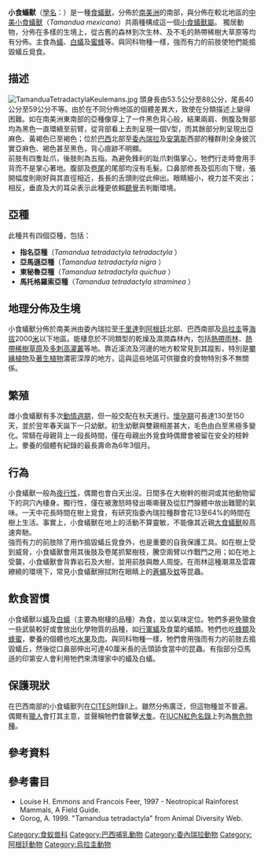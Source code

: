 {{Speciesbox
| status = LC
| status_system = iucn3.1
| status_ref =<ref name="iucn">{{IUCN|id=21350 |title=''Tamandua tetradactyla'' |assessors=[[BirdLife_International|BirdLife International]] |version=2020.1|year=2014 |accessdate=5 November 2013}} 数据库資料包含說明此物種被編入無危級別的原因</ref>
| image = T tetradactyla 1.jpg
| image_width = 250px
| image_caption = 採取防禦姿勢的野生小食蟻獸
| taxon= Tamandua tetradactyla
| authority= [[Linnaeus|Linnaeus]], 1758
| range_map = Tamandua tetradactyla map.png
| range_map_width = 240px
| range_map_caption = 小食蟻獸各個亞種的分布範圍
}}

'''小食蟻獸'''（[[學名|學名]]：''{{lang|la|Tamandua tetradactyla}}''）是一種[[食蟻獸|食蟻獸]]，分佈於[[南美洲|南美洲]]的南部，與分佈在較北地區的[[中美小食蟻獸|中美小食蟻獸]]（''Tamandua mexicana''）共兩種構成這一個[[小食蟻獸屬|小食蟻獸屬]]。
獨居動物，分佈在多樣的生境上，從古舊的森林到次生林、及不毛的熱帶稀樹大草原等均有分佈。主食為[[蟻|蟻]]、[[白蟻|白蟻]]及[[蜜蜂|蜜蜂]]等。與同科物種一樣，強而有力的前肢使牠們能搗毀蟻丘覓食。

==描述==
[[File:TamanduaTetradactylaKeulemans.jpg|thumb]]
頭身長由53.5公分至88公分，尾長40公分至59公分不等。由於在不同分佈地區的個體差異大，致使在分類描述上變得困難。如在南美洲東南部的亞種像穿上了一件黑色背心般，結果兩肩、側腹及臀部均為黑色一直環繞至前臂，從背部看上去則呈現一個V型，而其餘部分則呈現出亞麻色、黃褐色已至褐色；位於[[巴西|巴西]]北部至[[委內瑞拉|委內瑞拉]]及[[安第斯|安第斯]]西部的種群則全身披沉實亞麻色、褐色甚至黑色，背心痕跡不明顯。<br>
前肢有四隻趾爪，後肢則為五指。為避免鋒利的趾爪刺傷掌心，牠們行走時會用手背而不是掌心著地。腹部及[[卷尾|卷尾]]的尾部均沒有毛髮。口鼻部修長及弧形向下彎，張開幅度則剛好與其直徑相近，長長的舌頭則從此伸出。眼睛細小，視力並不突出；相反，垂直及大的耳朵表示此種更依賴[[聽覺|聽覺]]去判斷環境。

==亞種==
此種共有四個亞種，包括：
*'''指名亞種'''（''Tamandua tetradactyla tetradactyla'' {{small|Linnaeus, 1758}}）
*'''亞馬遜亞種'''（''Tamandua tetradactyla nigra'' {{small|[[Étienne_Geoffroy_Saint-Hilaire|Geoffroy]], 1803}}）
*'''東秘魯亞種'''（''Tamandua tetradactyla quichua'' {{small|[[Oldfield_Thomas|Thomas]], 1927}}）
*'''馬托格羅索亞種'''（''Tamandua tetradactyla straminea'' {{small|[[Edward_Drinker_Cope|Cope]], 1889}}）

==地理分佈及生境==
小食蟻獸分佈於南美洲由委內瑞拉至[[千里達|千里達]]到[[阿根廷|阿根廷]]北部、巴西南部及[[烏拉圭|烏拉圭]]等[[海拔|海拔]]2000[[米_(單位)|米]]以下地區。能棲息於不同類型的乾燥及濕潤森林內，包括[[熱帶雨林|熱帶雨林]]、[[熱帶稀樹草原|熱帶稀樹草原]]及[[多刺高灌叢|多刺高灌叢]]等地。靠近溪流及河邊的地方較常見到其蹤影，特別是[[攀緣植物|攀緣植物]]及[[著生植物|著生植物]]濃密深厚的地方，這與這些地區可供獵食的食物特別多不無關係。

==繁殖==
雌小食蟻獸有多次[[動情週期|動情週期]]，但一般交配在秋天進行。[[懷孕|懷孕期]]可長達130至150天，並於翌年春天誕下一只幼獸。初生幼獸與雙親相差甚大，毛色由白至黑極多變化。常騎在母親背上一段長時間，僅在母親出外覓食時偶爾會被留在安全的枝幹上。豢養的個體有紀錄的最長壽命為6年3個月。

==行為==
小食蟻獸一般為[[夜行性|夜行性]]，偶爾也會白天出沒。日間多在大樹幹的樹洞或其他動物留下的洞穴內棲身。獨行性，僅在被激怒時發出嘶嘶聲及從肛門腺體中放出難聞的氣味。一天中花長時間在樹上覓食，有研究指委內瑞拉種群會花13至64%的時間在樹上生活。事實上，小食蟻獸在地上的活動不算靈敏，不能像其近親[[大食蟻獸|大食蟻獸]]般高速奔馳。<br>
強而有力的前肢除了用作搗毀蟻丘覓食外，也是重要的自我保護工具。如在樹上受到威脅，小食蟻獸會用其後肢及卷尾抓緊樹枝，騰空兩臂以作戰鬥之用；如在地上受襲，小食蟻獸會背靠岩石及大樹，並用前肢與敵人周旋。在雨林這種潮濕及雲霧繚繞的環境下，常見小食蟻獸擦拭附在眼睛上的[[蒼蠅|蒼蠅]]及[[蚊|蚊]]等昆蟲。

==飲食習慣==
小食蟻獸以[[蟻|蟻]]及[[白蟻|白蟻]]（主要為樹棲的品種）為食，並以氣味定位。牠們多避免獵食一些武裝較好或會放出化學物質的品種，如[[行軍蟻|行軍蟻]]及食葉的蟻類。牠們也吃[[蜂|蜂類]]及[[蜂蜜|蜂蜜]]，豢養的個體也吃[[水果|水果]]及[[肉|肉]]。與同科物種一樣，牠們會用強而有力的前肢去搗毀蟻丘，然後從口鼻部伸出可達40厘米長的舌頭舔食當中的昆蟲。有指部分亞馬遜的印第安人會利用牠們來清理家中的蟻及白蟻。

==保護現狀==
在巴西南部的小食蟻獸列在[[CITES|CITES]]附錄II上。雖然分佈廣泛，但這物種並不普遍。偶爾有[[獵人|獵人]]會打其主意，並聲稱牠們會襲擊[[犬|犬隻]]。在[[IUCN紅色名錄|IUCN紅色名錄]]上列為[[無危物種|無危物種]]。

==參考資料==
{{wikispecies|Tamandua tetradactyla}}
{{commons|Tamandua tetradactyla}}
{{Reflist}}

==參考書目==
*Louise H. Emmons and Francois Feer, 1997 - Neotropical Rainforest Mammals, A Field Guide.
*Gorog, A. 1999. "Tamandua tetradactyla" from Animal Diversity Web.

{{Pilosa}}
{{Taxonbar|from=Q267514}}

[[Category:食蚁兽科|Category:食蚁兽科]]
[[Category:巴西哺乳動物|Category:巴西哺乳動物]]
[[Category:委內瑞拉動物|Category:委內瑞拉動物]]
[[Category:阿根廷動物|Category:阿根廷動物]]
[[Category:烏拉圭動物|Category:烏拉圭動物]]
